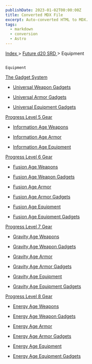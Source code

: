 ```yaml
---
publishDate: 2023-01-02T00:00:00Z
title: Converted MDX File
excerpt: Auto-converted HTML to MDX.
tags:
  - markdown
  - conversion
  - Astro
---
```


[
Index
](-index) >
[
Future d20 SRD
](future-d20-srd-index) > Equipment

##

    Equipment

[
The Gadget System
](future-d20-srd-equipment-the-gadget-system)

- [
  Universal Weapon Gadgets
  ](future-d20-srd-equipment-gadgets-universal-weapons-index)

- [
  Universal Armor Gadgets
  ](future-d20-srd-equipment-gadgets-universal-armor-index)

- [
  Universal Equipment Gadgets
  ](future-d20-srd-equipment-gadgets-universal-equipment-index)

[
Progress Level 5 Gear
](future-d20-srd-equipment-progress-level-5-gear)

- [
  Information Age Weapons
  ](future-d20-srd-equipment-information-age-weapons)

- [
  Information Age Armor
  ](future-d20-srd-equipment-information-age-armor)

- [
  Information Age Equipment
  ](future-d20-srd-equipment-information-age-equipment)

[
Progress Level 6 Gear
](future-d20-srd-equipment-progress-level-6-gear)

- [
  Fusion Age Weapons
  ](future-d20-srd-equipment-fusion-age-weapons)

- [
  Fusion Age Weapon Gadgets
  ](future-d20-srd-equipment-fusion-age-weapon-gadgets)

- [
  Fusion
  Age Armor
  ](future-d20-srd-equipment-fusion-age-armor)

- [
  Fusion Age Armor Gadgets
  ](future-d20-srd-equipment-fusion-age-armor-gadgets)

- [
  Fusion Age Equipment
  ](future-d20-srd-equipment-fusion-age-equipment)

- [
  Fusion Age Equipment Gadgets
  ](future-d20-srd-equipment-fusion-age-equipment-gadgets)

[
Progress Level 7 Gear
](future-d20-srd-equipment-progress-level-7-gear)

- [
  Gravity Age Weapons
  ](future-d20-srd-equipment-gravity-age-weapons)

- [
  Gravity Age Weapon Gadgets
  ](future-d20-srd-equipment-gravity-age-weapon-gadgets)

- [
  Gravity Age Armor
  ](future-d20-srd-equipment-gravity-age-armor)

- [
  Gravity Age Armor Gadgets
  ](future-d20-srd-equipment-gravity-age-armor-gadgets)

- [
  Gravity Age Equipment
  ](future-d20-srd-equipment-gravity-age-equipment)

- [
  Gravity Age Equipment Gadgets
  ](future-d20-srd-equipment-gravity-age-equipment-gadgets)

[
Progress Level 8 Gear
](future-d20-srd-equipment-progress-level-8-gear)

- [
  Energy Age Weapons
  ](future-d20-srd-equipment-energy-age-weapons)

- [
  Energy Age Weapon Gadgets
  ](future-d20-srd-equipment-energy-age-weapon-gadgets)

- [
  Energy Age Armor
  ](future-d20-srd-equipment-energy-age-armor)

- [
  Energy Age Armor Gadgets
  ](future-d20-srd-equipment-energy-age-armor-gadgets)

- [
  Energy Age Equipment
  ](future-d20-srd-equipment-energy-age-equipment)

- [
  Energy Age Equipment Gadgets
  ](future-d20-srd-equipment-energy-age-equipment-gadgets)
